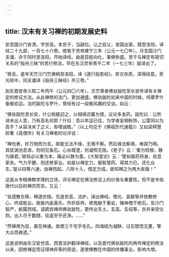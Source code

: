 ```yaml
---
---
---
```

title: 汉末有关习禅的初期发展史料
---




安息国沙门安清，字世高。本世子，当嗣位。让之叔父，舍国出家。既至洛阳，译经二十九部，一百七十六卷。绝笔于灵帝建宁三年（公元一七〇年）。月支国沙门支谶，亦于同时至洛阳，开始译经。由是百姓向化，事佛弥盛。至于与禅定有密切关系的“般舟三昧”的苦行修法，早在东汉灵帝熹平二年（一七三年）就译出了。

“癸丑，是年天竺沙门竺佛朔至洛阳，译《道行般若经》。弃文存质，深得经意。至光和中，同支谶译《般舟三昧经》共三卷。”

到东晋安帝义熙二年丙午（公元四〇六年），天竺尊者佛驮跋陀至长安传译有关禅定的修证方法。从此禅修的法门，更加通盛。佛驮跋陀初来中国的时候，鸠摩罗什备极欢迎。当时跋陀与罗什，曾经有过一段极风趣的交谈。如云：

“佛驮跋陀至长安，什公倒屣迎之，以相得迟暮为恨，议论多发药。跋陀曰：公所译未出人意，乃有高名何耶？什曰：吾以年运已往，为学者妄相粉饰，公雷同以为高乎？从容决未了之义，弥增诚敬。”（以上均见于《佛祖历代通载》）又如梁释慧皎著《高僧传》有关习禅者的论评说：

“禅也者，妙万物而为言。故能无法不缘，无境不察。然后缘法察境，唯寂乃明。其犹渊池息浪，则彻见鱼石。心水既澄，则凝照无隐。《老子》云：‘重为轻根，静为躁君。’故轻必以重为本，躁必以静为基。《大智度论》云：‘譬如服药将身，权息家务。气力平健，则还修家业。如是以禅定力，服智慧药。得其力已，还化众生。’是以四等六通，由禅而起。八除十入，借定方成。故知禅之为用大矣哉！”

这是从专精佛教学理的立场，评论禅定在佛法修证上的价值与重要性。但不是专指唐代以后的禅宗而言。又云：

“自遗教东移，禅道亦授。先是世高、法护，译出禅经。僧光、昙猷等并依教修心，终成胜业。故能内逾喜乐，外折妖祥，摈鬼魅于重岩，赌神僧于绝石。及沙门智严，躬履西域，请罽宾禅师佛驮跋陀，更传业东土。玄高、玄绍等，亦并亲受仪则。出入尽于数随，往返穷乎还净。……”

“然禅用为显，属在神通。故使三千宅乎毛孔，四海结为凝酥，过石壁而无壅，擎大众而弗遗。”

这是说明由东汉安世高、西晋法护翻译禅经，以及晋代佛驮跋陀的再传禅定的修法以来，因修禅定而证得神异等的奇迹，遂使佛教在中国的传播事业，影响大增。
